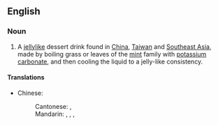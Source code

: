 ==English==
{{wikipedia}}

===Noun===
{{en-noun|-}}

# A [[jellylike]] dessert drink found in [[China]], [[Taiwan]] and [[Southeast Asia]], made by boiling grass or leaves of the [[mint]] family with [[potassium carbonate]], and then cooling the liquid to a jelly-like consistency.

====Translations====
{{trans-top|dessert drink}}
* Chinese:
*: Cantonese: {{t|yue|涼粉|sc=Hani}}, {{t|yue|凉粉|tr=loeng4 fan2|sc=Hani}}
*: Mandarin: {{t|zh|涼粉|sc=Hani}}, {{t|zh|凉粉|tr=liángfěn(r)|sc=Hani}}, {{qualifier|Taiwan}} {{t|cmn|燒仙草|sc=Hani}}, {{t|cmn|烧仙草|tr=shāoxiāncǎo|sc=Hani}}
{{trans-mid}}
{{trans-bottom}}